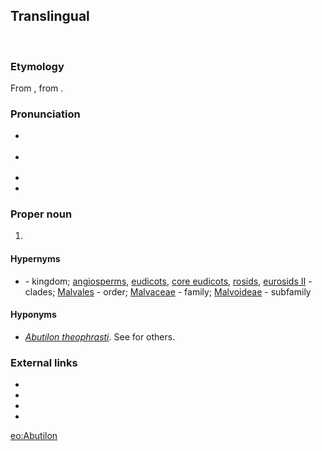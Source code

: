 {{also|abutilon}}
==Translingual==
{{wikipedia}}
[[Image:Abutilon darwini - Burvenich.jpg|thumb|{{taxlink|Abutilon darwinii|species|noshow=1}}]]
[[Image:Starr_040514-0250_Abutilon_grandifolium.jpg|thumb|{{taxlink|Abutilon grandifolium|species|noshow=1}}]]

===Etymology===
From {{etyl|NL.|mul}}, from {{der|mul|ar|أَبُو طِيلُون||[[Indian mallow]]}}.

===Pronunciation===
* {{a|RP}} {{IPA|/əˈbjuː.tɪˌlɒn/|lang=mul}}
* {{a|US}} {{IPA|/əˈbjutˌl̩ɑn/|/ˌæb.jəˈti.lɑn/|lang=mul}}
* {{rhymes|iːlɒn|lang=mul}}
* {{rhymes|uːtəlɑn|lang=mul}}

===Proper noun===
{{taxoninfl|i=1|g=n}}

# {{taxon|genus|family|Malvaceae|broadleaf flowering plants in the [[mallow]] family found in the [[torrid]] and [[temperate]] zones}}

====Hypernyms====
* {{sense|genus}} {{l|mul|Plantae}} - kingdom; [[angiosperms]], [[eudicots]], [[core eudicots]], [[rosids]], [[eurosids II]]&nbsp;- clades; [[Malvales]]&nbsp;- order; [[Malvaceae]]&nbsp;- family; [[Malvoideae]]&nbsp;- subfamily

====Hyponyms====
* {{sense|genus}} ''[[Abutilon theophrasti]]''. See {{projectlink|wikipedia}} for others.

===External links===
* {{projectlink|wikipedia}}
* {{specieslite}}
* {{comcatlite}}
* {{R:USDA Plants|ABUTI}}

[[eo:Abutilon]]